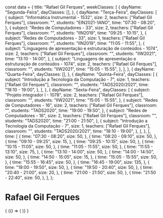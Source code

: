 const data = {
  title: "Rafael Gil Ferques",
  weekClasses: [
    {
      dayName: "Segunda-Feira",
      dayClasses: [],
    },
    {
      dayName: "Terça-Feira",
      dayClasses: [
        {
          subject: "Informática Instrumental - 1532",
          size: 2,
          teachers: ["Rafael Gil Ferques"],
          classroom: "",
          students: "EIN2021-1ANO",
          time: "07:30 - 08:20",
        },
        {
          subject: "Redes de Computadores - 33",
          size: 2,
          teachers: ["Rafael Gil Ferques"],
          classroom: "",
          students: "IIN2019",
          time: "09:25 - 10:15",
        },
        {
          subject: "Redes de Computadores - 33",
          size: 1,
          teachers: ["Rafael Gil Ferques"],
          classroom: "",
          students: "IIN2019",
          time: "11:05 - 11:55",
        },
        {
          subject:
            "Linguagens de apresentação e estruturação de conteúdos - 1074",
          size: 2,
          teachers: ["Rafael Gil Ferques"],
          classroom: "",
          students: "IIW2021",
          time: "13:10 - 14:00",
        },
        {
          subject:
            "Linguagens de apresentação e estruturação de conteúdos - 1074",
          size: 2,
          teachers: ["Rafael Gil Ferques"],
          classroom: "",
          students: "IIW2021",
          time: "15:05 - 15:55",
        },
      ],
    },
    {
      dayName: "Quarta-Feira",
      dayClasses: [],
    },
    {
      dayName: "Quinta-Feira",
      dayClasses: [
        {
          subject: "Introdução a Tecnologia da Computação - 7",
          size: 1,
          teachers: ["Rafael Gil Ferques"],
          classroom: "",
          students: "TADS2020/2021",
          time: "18:10 - 19:00",
        },
      ],
    },
    {
      dayName: "Sexta-Feira",
      dayClasses: [
        {
          subject: "Projeto integrador I - 1078",
          size: 2,
          teachers: ["Rafael Gil Ferques"],
          classroom: "",
          students: "IIW2021",
          time: "15:05 - 15:55",
        },
        {
          subject: "Redes de Computadores - 16",
          size: 2,
          teachers: ["Rafael Gil Ferques"],
          classroom: "",
          students: "TADS2020",
          time: "19:00 - 19:50",
        },
        {
          subject: "Redes de Computadores - 16",
          size: 2,
          teachers: ["Rafael Gil Ferques"],
          classroom: "",
          students: "TADS2020",
          time: "21:00 - 21:50",
        },
        {
          subject: "Introdução a Tecnologia da Computação - 7",
          size: 1,
          teachers: ["Rafael Gil Ferques"],
          classroom: "",
          students: "TADS2020/2021",
          time: "18:10 - 19:00",
        },
      ],
    },
  ],
  time: [
    {
      time: "07:30 - 08:20",
      size: 50,
    },
    {
      time: "08:20 - 09:10",
      size: 50,
    },
    {
      time: "09:10 - 09:25",
      size: 15,
    },
    {
      time: "09:25 - 10:15",
      size: 50,
    },
    {
      time: "10:15 - 11:05",
      size: 50,
    },
    {
      time: "11:05 - 11:55",
      size: 50,
    },
    {
      time: "11:55 - 13:10",
      size: 75,
    },
    {
      time: "13:10 - 14:00",
      size: 50,
    },
    {
      time: "14:00 - 14:50",
      size: 50,
    },
    {
      time: "14:50 - 15:05",
      size: 15,
    },
    {
      time: "15:05 - 15:55",
      size: 50,
    },
    {
      time: "15:55 - 16:45",
      size: 50,
    },
    {
      time: "16:45 - 19:00",
      size: 135,
    },
    {
      time: "19:00 - 19:50",
      size: 50,
    },
    {
      time: "19:50 - 20:40",
      size: 50,
    },
    {
      time: "20:40 - 21:00",
      size: 20,
    },
    {
      time: "21:00 - 21:50",
      size: 50,
    },
    {
      time: "21:50 - 22:40",
      size: 50,
    },
  ],
};

# Rafael Gil Ferques

<div>
  {
    <BrowserOnly>
      {() => (
        <Grid
          title={data.title}
          weekClasses={data.weekClasses}
          time={data.time}
        />
      )}
    </BrowserOnly>
  }
</div>

